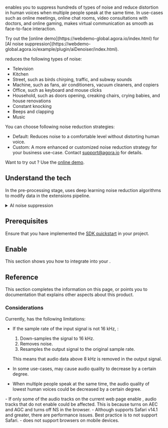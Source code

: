 

<Vg k="RTEE_NS" /> enables you to suppress hundreds of types of noise and reduce distortion in human voices when multiple people speak at the same time. In use-cases such as online meetings, online chat rooms, video consultations with doctors, and online gaming, <Vg k="RTEE_NS" /> makes virtual communication as smooth as face-to-face interaction.

<PlatformWrapper platform="web">
Try out the [online demo](https://webdemo-global.agora.io/index.html) for [AI noise suppression](https://webdemo-global.agora.io/example/plugin/aiDenoiser/index.html).
</PlatformWrapper>

<PlatformWrapper notAllowed="unreal. blueprint">

<a name="type"></a>
<Vg k="RTEE_NS" /> reduces the following types of noise:

- Television
- Kitchen
- Street, such as birds chirping, traffic, and subway sounds
- Machine, such as fans, air conditioners, vacuum cleaners, and copiers
- Office, such as keyboard and mouse clicks
- Household, such as doors opening, creaking chairs, crying babies, and house renovations
- Constant knocking
- Beeps and clapping
- Music

You can choose following noise reduction strategies:
- Default: Reduces noise to a comfortable level without distorting human voice.
- Custom: A more enhanced or customized noise reduction strategy for your business use-case. Contact [support@agora.io](mailto:support@agora.io) for details.

Want to try out <Vg k="RTEE_NS" />? Use the <a href="https://webdemo.agora.io/aiDenoiser/index.html">online demo</a>.

## Understand the tech

In the pre-processing stage, <Vg k="RTEE_NS"/> uses deep learning noise reduction algorithms to modify <audio src=""></audio> data in the extensions pipeline.

<details>
<summary>AI noise suppression</summary>

![](/images/extensions-marketplace/ai-noise-suppression.svg)
</details>

## Prerequisites

Ensure that you have implemented the [SDK quickstart](../../video-calling/get-started/get-started-sdk) in your project.

## Enable <Vg k="RTEE_NS" /> 

This section shows you how to integrate <Vg k="RTEE_NS" /> into your <Vpl k="CLIENT" />. 

<ProjectImplement />

## Reference

This section completes the information on this page, or points you to documentation that explains other aspects about this product.

<Reference/>

### Considerations

Currently,  <Vg k="RTEE_NS" /> has the following limitations:

- If the sample rate of the input signal is not 16 kHz,  <Vg k="RTEE_NS" />:
    1. Down-samples the signal to 16 kHz.
    1. Removes noise.
    1. Resamples the output signal to the original sample rate.

    This means that audio data above 8 kHz is removed in the output signal.

- In some use-cases, <Vg k="RTEE_NS" /> may cause audio quality to decrease by a certain degree.
- When multiple people speak at the same time, the audio quality of lowest human voices could be decreased by a certain degree.

<PlatformWrapper platform="web">
- If only some of the audio tracks on the current web page enable <Vg k="RTEE_NS" />, audio tracks that do not enable <Vg k="RTEE_NS" /> could be affected. This is because <Vg k="RTEE_NS" /> turns on AEC and AGC and turns off NS in the browser.
- Although <Vg k="RTEE_NS" /> supports Safari v14.1 and greater, there are performance issues. Best practice is to not support Safari.
- <Vg k="RTEE_NS" /> does not support browsers on mobile devices.
</PlatformWrapper>

</PlatformWrapper>
<PlatformWrapper platform="unreal. blueprint">
<NotAvailable />
</PlatformWrapper>
